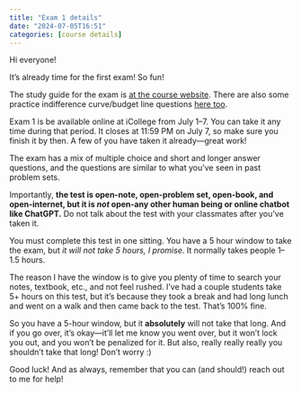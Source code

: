```yaml
---
title: "Exam 1 details"
date: "2024-07-05T16:51"
categories: [course details]
---
```


Hi everyone!

It's already time for the first exam! So fun!

The study guide for the exam is [at the course website](/resource/exam1.qmd). There are also some practice indifference curve/budget line questions [here too](/resource/practice-questions.qmd).

Exam 1 is be available online at iCollege from July 1–7. You can take it any time during that period. It closes at 11:59 PM on July 7, so make sure you finish it by then. A few of you have taken it already—great work!

The exam has a mix of multiple choice and short and longer answer questions, and the questions are similar to what you've seen in past problem sets. 

Importantly, **the test is open-note, open-problem set, open-book, and open-internet, but it is *not* open-any other human being or online chatbot like ChatGPT.** Do not talk about the test with your classmates after you’ve taken it. 

You must complete this test in one sitting. You have a 5 hour window to take the exam, but *it will not take 5 hours, I promise*. It normally takes people 1–1.5 hours. 

The reason I have the window is to give you plenty of time to search your notes, textbook, etc., and not feel rushed. I’ve had a couple students take 5+ hours on this test, but it’s because they took a break and had long lunch and went on a walk and then came back to the test. That’s 100% fine. 

So you have a 5-hour window, but it **absolutely** will not take that long. And if you go over, it's okay—it'll let me know you went over, but it won't lock you out, and you won't be penalized for it. But also, really really really you shouldn't take that long! Don’t worry :) 

Good luck! And as always, remember that you can (and should!) reach out to me for help!

